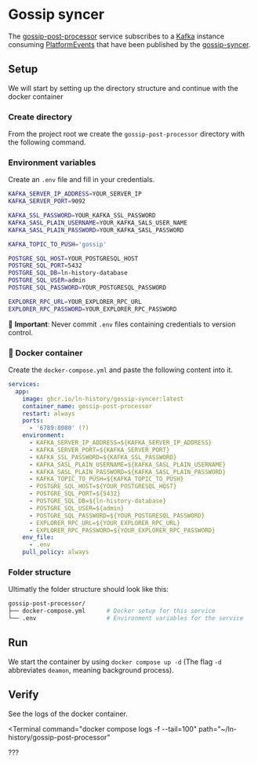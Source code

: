 

# Gossip syncer <Badge text="easy" type="tip" />

The [gossip-post-processor](https://github.com/ln-history/gossip-post-processor) service subscribes to a [Kafka](https://kafka.apache.org/) instance consuming [PlatformEvents](https://github.com/ln-history/ln-history-python-client/blob/main/lnhistoryclient/model/platform_internal/PlatformEvent.py) that have been published by the [gossip-syncer](https://github.com/ln-history/gossip-syncer).

## Setup

We will start by setting up the directory structure and continue with the docker container

### Create directory

From the project root we create the `gossip-post-processor` directory with the following command.

<TerminalOneLiner
  path="~/ln-history"
  command="mkdir gossip-post-processor && cd gossip-post-processor"
/>

### Environment variables <Badge text="authentication" type="danger"/>

Create an `.env` file and fill in your credentials.

```bash
KAFKA_SERVER_IP_ADDRESS=YOUR_SERVER_IP
KAFKA_SERVER_PORT=9092

KAFKA_SSL_PASSWORD=YOUR_KAFKA_SSL_PASSWORD
KAFKA_SASL_PLAIN_USERNAME=YOUR_KAFKA_SALS_USER_NAME
KAFKA_SASL_PLAIN_PASSWORD=YOUR_KAFKA_SASL_PASSWORD

KAFKA_TOPIC_TO_PUSH='gossip'

POSTGRE_SQL_HOST=YOUR_POSTGRESQL_HOST
POSTGRE_SQL_PORT=5432
POSTGRE_SQL_DB=ln-history-database
POSTGRE_SQL_USER=admin
POSTGRE_SQL_PASSWORD=YOUR_POSTGRESQL_PASSWORD

EXPLORER_RPC_URL=YOUR_EXPLORER_RPC_URL
EXPLORER_RPC_PASSWORD=YOUR_EXPLORER_RPC_PASSWORD
```

🔐 **Important**: Never commit `.env` files containing credentials to version control.

### 🐳 Docker container

Create the `docker-compose.yml` and paste the following content into it.

```yml
services:
  app:
    image: ghcr.io/ln-history/gossip-syncer:latest
    container_name: gossip-post-processor
    restart: always
    ports:
      - '6789:8080' (?)
    environment:
      - KAFKA_SERVER_IP_ADDRESS=${KAFKA_SERVER_IP_ADDRESS}
      - KAFKA_SERVER_PORT=${KAFKA_SERVER_PORT}
      - KAFKA_SSL_PASSWORD=${KAFKA_SSL_PASSWORD}
      - KAFKA_SASL_PLAIN_USERNAME=${KAFKA_SASL_PLAIN_USERNAME}
      - KAFKA_SASL_PLAIN_PASSWORD=${KAFKA_SASL_PLAIN_PASSWORD}
      - KAFKA_TOPIC_TO_PUSH=${KAFKA_TOPIC_TO_PUSH}
      - POSTGRE_SQL_HOST=${YOUR_POSTGRESQL_HOST}
      - POSTGRE_SQL_PORT=${5432}
      - POSTGRE_SQL_DB=${ln-history-database}
      - POSTGRE_SQL_USER=${admin}
      - POSTGRE_SQL_PASSWORD=${YOUR_POSTGRESQL_PASSWORD}
      - EXPLORER_RPC_URL=${YOUR_EXPLORER_RPC_URL}
      - EXPLORER_RPC_PASSWORD=${YOUR_EXPLORER_RPC_PASSWORD}
    env_file:
      - .env
    pull_policy: always
```

### Folder structure

Ultimatly the folder structure should look like this:

```bash
gossip-post-processor/
├── docker-compose.yml      # Docker setup for this service
└── .env                    # Environment variables for the service
```

## Run

We start the container by using `docker compose up -d` (The flag `-d` abbreviates `deamon`, meaning background process).

<TerminalOneLiner path="~/ln-history/gossip-post-processor" command="docker compose up -d" />

## Verify

See the logs of the docker container.

<Terminal
  command="docker compose logs -f --tail=100"
  path="~/ln-history/gossip-post-processor"
>
  ???
</Terminal>
